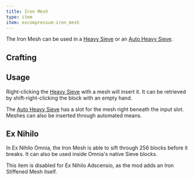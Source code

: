 ```yaml
---
title: Iron Mesh
type: item
item: excompressum:iron_mesh
---
```


The Iron Mesh can be used in a [Heavy Sieve](heavy_sieve) or an [Auto Heavy Sieve](auto_heavy_sieve).

## Crafting

<CraftingRecipe recipe="excompressum:iron_mesh"/>

## Usage

Right-clicking the [Heavy Sieve](heavy_sieve) with a mesh will insert it.
It can be retrieved by shift-right-clicking the block with an empty hand. 

The [Auto Heavy Sieve](excompressum:auto_heavy_sieve) has a slot for the mesh right beneath the input slot.
Meshes can also be inserted through automated means.

## Ex Nihilo

In Ex Nihilo Omnia, the Iron Mesh is able to sift through 256 blocks before it breaks. It can also be used inside Omnia's native Sieve blocks.

This item is disabled for Ex Nihilo Adscensio, as the mod adds an Iron Stiffened Mesh itself.
